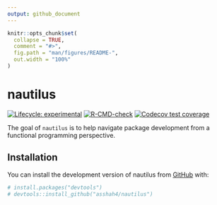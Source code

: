 ```yaml
---
output: github_document
---
```


<!-- README.md is generated from README.Rmd. Please edit that file -->

```r
knitr::opts_chunk$set(
  collapse = TRUE,
  comment = "#>",
  fig.path = "man/figures/README-",
  out.width = "100%"
)
```

# nautilus

<!-- badges: start -->
[![Lifecycle: experimental](https://img.shields.io/badge/lifecycle-experimental-orange.svg)](https://lifecycle.r-lib.org/articles/stages.html#experimental)
[![R-CMD-check](https://github.com/asshah4/nautilus/actions/workflows/R-CMD-check.yaml/badge.svg)](https://github.com/asshah4/nautilus/actions/workflows/R-CMD-check.yaml)
[![Codecov test coverage](https://codecov.io/gh/asshah4/nautilus/branch/main/graph/badge.svg)](https://app.codecov.io/gh/asshah4/nautilus?branch=main)
<!-- badges: end -->

The goal of `nautilus` is to help navigate package development from a functional programming perspective.

## Installation

You can install the development version of nautilus from [GitHub](https://github.com/) with:

```r
# install.packages("devtools")
# devtools::install_github("asshah4/nautilus")
```

